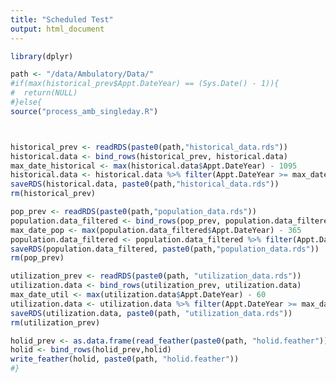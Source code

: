 ---
title: "Scheduled Test"
output: html_document
---


```{r cars}
library(dplyr)

path <- "/data/Ambulatory/Data/"
#if(max(historical_prev$Appt.DateYear) == (Sys.Date() - 1)){
#  return(NULL)
#}else{
source("process_amb_singleday.R")



historical_prev <- readRDS(paste0(path,"historical_data.rds"))
historical.data <- bind_rows(historical_prev, historical.data)
max_date_historical <- max(historical.data$Appt.DateYear) - 1095
historical.data <- historical.data %>% filter(Appt.DateYear >= max_date_historical) %>% distinct()
saveRDS(historical.data, paste0(path,"historical_data.rds"))
rm(historical_prev)

pop_prev <- readRDS(paste0(path,"population_data.rds"))
population.data_filtered <- bind_rows(pop_prev, population.data_filtered)
max_date_pop <- max(population.data_filtered$Appt.DateYear) - 365
population.data_filtered <- population.data_filtered %>% filter(Appt.DateYear >= max_date_pop) %>% distinct()
saveRDS(population.data_filtered, paste0(path,"population_data.rds"))
rm(pop_prev)

utilization_prev <- readRDS(paste0(path, "utilization_data.rds"))
utilization.data <- bind_rows(utilization_prev, utilization.data)
max_date_util <- max(utilization.data$Appt.DateYear) - 60
utilization.data <- utilization.data %>% filter(Appt.DateYear >= max_date_util) %>% distinct()
saveRDS(utilization.data, paste0(path, "utilization_data.rds"))
rm(utilization_prev)

holid_prev <- as.data.frame(read_feather(paste0(path, "holid.feather")))
holid <- bind_rows(holid_prev,holid)
write_feather(holid, paste0(path, "holid.feather"))
#}


```

